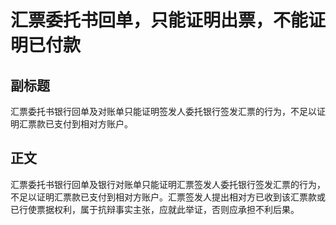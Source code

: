 # 汇票委托书回单，只能证明出票，不能证明已付款
## 副标题
汇票委托书银行回单及对账单只能证明签发人委托银行签发汇票的行为，不足以证明汇票款已支付到相对方账户。
## 正文
汇票委托书银行回单及银行对账单只能证明汇票签发人委托银行签发汇票的行为，不足以证明汇票款已支付到相对方账户。汇票签发人提出相对方已收到该汇票款或已行使票据权利，属于抗辩事实主张，应就此举证，否则应承担不利后果。
